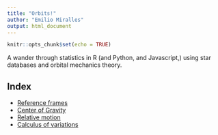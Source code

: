 ```yaml
---
title: "Orbits!"
author: "Emilio Miralles"
output: html_document
---
```


```r
knitr::opts_chunk$set(echo = TRUE)
```

A wander through statistics in R (and Python, and Javascript,) using star databases and orbital mechanics theory.

## Index

- [Reference frames](./orbits.html)
- [Center of Gravity](./orbits2.html)
- [Relative motion](./relative.html)
- [Calculus of variations](./landau.html)
